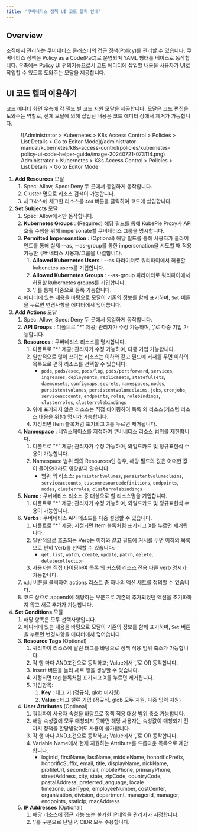 ```yaml
---
title: '쿠버네티스 정책 UI 코드 헬퍼 안내'
---
```


## Overview

조직에서 관리하는 쿠버네티스 클러스터의 접근 정책(Policy)를 관리할 수 있습니다. 쿠버네티스 정책은 Policy as a Code(PaC)로 운영되며 YAML 형태를 베이스로 동작합니다. 우측에는 Policy UI 편의기능으로서 코드 에디터에 삽입할 내용을 사용자가 UI로 작업할 수 있도록 도와주는 모달을 제공합니다.


## UI 코드 헬퍼 이용하기

코드 에디터 화면 우측에 각 필드 별 코드 지원 모달을 제공합니다. 모달은 코드 편집을 도와주는 역할로, 전체 모달에 의해 삽입된 내용은 코드 에디터 상에서 제거가 가능합니다.

<figure data-layout="center" data-align="center">
![Administrator &gt; Kubernetes &gt; K8s Access Control &gt; Policies &gt; List Details &gt; Go to Editor Mode](/administrator-manual/kubernetes/k8s-access-control/policies/kubernetes-policy-ui-code-helper-guide/image-20240721-073114.png)
<figcaption>
Administrator &gt; Kubernetes &gt; K8s Access Control &gt; Policies &gt; List Details &gt; Go to Editor Mode
</figcaption>
</figure>

1.  **Add Resources**  모달 
    1. Spec: Allow, Spec: Deny 두 곳에서 동일하게 동작합니다.
    2. Cluster 명으로 리소스 검색이 가능합니다.
    3. 체크박스에 체크한 리소스를 `Add` 버튼을 클릭하여 코드에 삽입합니다.
2.  **Set Subjects**  모달
    1. Spec: Allow에서만 동작합니다.
    2.  **Kubernetes Groups**  : (Required) 해당 필드를 통해 KubePie Proxy가 API 호출 수행을 위해 impersonate할 쿠버네티스 그룹을 명시합니다. 
    3.  **Permitted Impersonation**  : (Optional) 해당 필드를 통해 사용자가 클라이언트를 통해 실제 --as, --as-group를 통한 impersonation을 시도할 때 적용 가능한 쿠버네티스 사용자/그룹을 나열합니다.
        1.  **Allowed Kubernetes Users** : --as 파라미터로 쿼리파이에서 허용할 kubenetes users를 기입합니다.
        2.  **Allowed Kubernetes Groups** : --as-group 파라미터로 쿼리파이에서 허용할 kubernetes groups를 기입합니다.
        3. ‘,’ 를 통해 다중으로 등록 가능합니다. 
    4. 에디터에 있는 내용을 바탕으로 모달이 기존의 정보를 함께 표기하며, `Set` 버튼을 누르면 변경사항을 에디터에서 덮어씁니다. 
3.  **Add Actions**  모달
    1. Spec: Allow, Spec: Deny 두 곳에서 동일하게 동작합니다.
    2.  **API Groups** : 디폴트로 "*" 제공; 관리자가 수정 가능하며, ‘,’로 다중 기입 가능합니다.
    3.  **Resources** : 쿠버네티스 리소스를 명시합니다. 
        1. 디폴트로 "*" 제공; 관리자가 수정 가능하며, 다중 기입 가능합니다.
        2. 일반적으로 많이 쓰이는 리소스는 이하와 같고 필드에 커서를 두면 이하의 목록으로 편히 리소스를 선택할 수 있습니다:
            * `pods`, `pods/exec`, `pods/log`, `pods/portforward`, `services`, `ingresses`, `deployments`, `replicasets`, `statefulsets`, `daemonsets`, `configmaps`, `secrets`, `namespaces`, `nodes`, `persistentvolumes`, `persistentvolumeclaims`, `jobs`, `cronjobs`, `serviceaccounts`, `endpoints`, `roles`, `rolebindings`, `clusterroles`, `clusterrolebindings`
        3. 위에 표기되지 않은 리소스는 직접 타이핑하여 목록 외 리소스(커스텀 리소스 대응을 위함) 명시가 가능합니다.
        4. 지정되면 Item 블록처럼 표기되고 X를 누르면 제거됩니다.
    4.  **Namespace** : 네임스페이스를 지정하여 쿠버네티스 리소스 범위를 제한합니다.
        1. 디폴트로 "*" 제공; 관리자가 수정 가능하며, 와일드카드 및 정규표현식 수용이 가능합니다.
        2. Namespace 범위 외의 Resources인 경우, 해당 필드의 값은 어떠한 값이 들어오더라도 영향받지 않습니다.
            * 범위 외 리소스: `persistentvolumes`, `persistentvolumeclaims`, `serviceaccounts`, `customresourcedefinitions`, `endpoints`, `nodes`, `clusterroles`, `clusterrolebindings`
    5.  **Name** : 쿠버네티스 리소스 중 대상으로 할 리소스명을 기입합니다.
        1. 디폴트로 "*" 제공; 관리자가 수정 가능하며, 와일드카드 및 정규표현식 수용이 가능합니다.
    6.  **Verbs** : 쿠버네티스 API 메소드를 다중 설정할 수 있습니다.
        1. 디폴트로 "*" 제공; 지정되면 Item 블록처럼 표기되고 X를 누르면 제거됩니다.
        2. 일반적으로 호출되는 Verb는 이하와 같고 필드에 커서를 두면 이하의 목록으로 편히 Verb를 선택할 수 있습니다:
            * `get`, `list`, `watch`, `create`, `update`, `patch`, `delete`, `deletecollection`
        3. 사용자는 직접 타이핑하여 목록 외 커스텀 리소스 전용 다른 verb 명시가 가능합니다.
    7. `Add` 버튼을 클릭하여 actions 리스트 중 하나의 액션 세트를 정의할 수 있습니다. 
    8. 코드 상으로 append에 해당하는 부분으로 기존의 추가되었던 액션을 초기화하지 않고 새로 추가가 가능합니다.
4.  **Set Conditions**  모달
    1. 해당 항목은 모두 선택사항입니다.
    2. 에디터에 있는 내용을 바탕으로 모달이 기존의 정보를 함께 표기하며, `Set` 버튼을 누르면 변경사항을 에디터에서 덮어씁니다. 
    3.  **Resource Tags**  (Optional)
        1. 쿼리파이 리소스에 달린 태그를 바탕으로 정책 적용 범위 축소가 가능합니다.
        2. 각 행 마다 AND조건으로 동작하고; Value에서 ‘,’로 OR 동작합니다.
        3. Insert 버튼을 눌러 새로 행을 생성할 수 있습니다.
        4. 지정되면 tag 블록처럼 표기되고 X를 누르면 제거됩니다.
        5. 기입항목: 
            1.  **Key** : 태그 키 (정규식, glob 미지원)
            2.  **Value** : 태그 밸류 기입 (정규식, glob 모두 지원, 다중 입력 지원)
    4.  **User Attributes**  (Optional)
        1. 쿼리파이 사용자 속성을 바탕으로 정책 적용 대상 범위 축소 가능합니다.
        2. 해당 속성값에 모두 매칭되지 못하면 해당 사용자는 속성값이 매칭되기 전까지 정책을 할당받았어도 사용이 불가합니다.
        3. 각 행 마다 AND조건으로 동작하고; Value에서 ‘,’로 OR 동작합니다.
        4. Variable Name에서 현재 지원하는 Attribute를 드롭다운 목록으로 제안합니다.
            * loginId, firstName, lastName, middleName, honorificPrefix, honorificSuffix, email, title, displayName, nickName, profileUrl, secondEmail, mobilePhone, primaryPhone, streetAddress, city, state, zipCode, countryCode, postalAddress, preferredLanguage, locale<br/>timezone, userType, employeeNumber, costCenter, organization, division, department, managerId, manager, endpoints, staticIp, macAddress
    5.  **IP Addresses**  (Optional)
        1. 해당 리소스에 접근 가능 또는 불가한 IP대역을 관리자가 지정합니다.
        2. ‘,’를 구분으로 단일IP, CIDR 모두 수용합니다.
